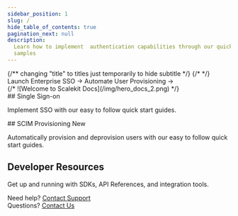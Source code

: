 ```yaml
---
sidebar_position: 1
slug: /
hide_table_of_contents: true
pagination_next: null
description:
  Learn how to implement  authentication capabilities through our quick start guides, SDKs and code
  samples
---
```



<div className="homepage">
<div className="row hero">
<div className="col col--5 padding-vert--lg">
{/** changing "title" to titles just temporarily to hide subtitle */}
{/* <Hero title="Enterprise Auth for Developers" titles="Learn how to implement authentication capabilities through our quick start guides, SDKs and code samples" titles="Scalekit Docs"> */}
<Hero className="hero" title={`Add enterprise auth \n to your SaaS without delay`} >
  <div className="cta-container">
    <Link className="button--tertiary" href="/sso/quickstart">Launch Enterprise SSO &rarr;</Link>
    <Link className="button--tertiary" href="/scim/quickstart">Automate User Provisioning &rarr;</Link>
  </div>
</Hero>
</div>
<div className="col col--7">
{/* ![Welcome to Scalekit Docs](/img/hero_docs_2.png) */}
</div>
</div>

<div className="row padding-vert--lg section">
<div className="col col--5">
## Single Sign-on

Implement SSO with our easy to follow quick start guides.

</div>
<div className="col col--7">
<ProductList
items={[{
  title: "Login with SSO",
  description: "Launch enterprise SSO in hours. Connect your application to any of your customers identity providers through SAML or OIDC",
  href: "/sso/quickstart",
},{
  title: "Login with Social",
  description: "Make it easy for your customers to securely login to your application with social providers like Google, Microsoft, GitHub etc",
  href: "/sso/social-login",
},{
  title: "Integrate Admin Portal",
  description: "Empower your customers to configure and manage SSO connections themselves with a self-service Admin Portal",
  href: "/sso/quickstart-admin-portal",
},{
  title: "Launch Checklist",
  description: "Check off these recommended steps before launching your app in Production",
  href: "/sso/launch-checklist",
}]}>

</ProductList>
</div>
</div>

<!-- Directory Sync -->

<div className="row padding-vert--lg section">
<div className="col col--5">
## SCIM Provisioning <span className="badge--lang">New</span>

Automatically provision and deprovision users with our easy to follow quick start guides.

</div>
<div className="col col--7">
<ProductList
items={[{
  title: "Quick Start",
  description: "Implement SCIM Provisioning in hours. Connect your application to any of your customers directory providers through SCIM v2",
  href: "/scim/quickstart",
},{
  title: "Automatic Role Assignment",
  description: " Implement Group Based Access Control in your application with our easy to follow quick start guides",
  href: "/scim/automatically-assign-roles",
}]}>

</ProductList>
</div>
</div>

<div className="row section padding-vert--lg">
<div className="col col--5">

## Developer Resources

Get up and running with SDKs, API References, and integration tools.

</div>
<div className="col col--7">
<ProductList
items={[{
  title: "API Reference",
  description: "Go through our well documented REST APIs and code samples in Node.JS, Python, Go and Java",
  href: "/apis",
},{
  title: "SDKs",
  description: "Official Scalekit client libraries in Node.JS, Python, Go and Java",
  href: "/sdks",
}, {
  title: "Webhooks",
  description: "Get real-time updates on user and group changes in your customer's directory provider",
  href: "/apis#tag/Webhooks",
}]}>

</ProductList>
</div>
</div>

<div className="footerLink">
  <IoHelpBuoyOutline /> Need help? <a href="mailto:support@scalekit.com">Contact Support</a>
</div>
<div className="footerLink">
  <IoHelpCircleOutline /> Questions? <a href="mailto:hi@scalekit.com">Contact Us</a>
</div>

</div>
